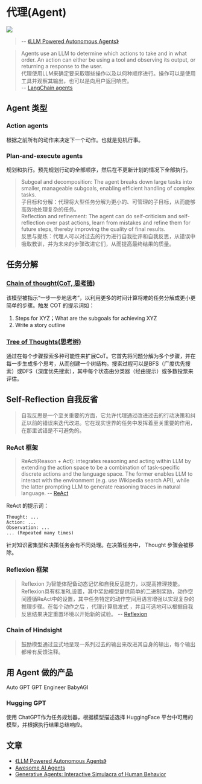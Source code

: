 # 代理(Agent) 
![](./images/struct.jpg)
> -- [《LLM Powered Autonomous Agents》](https://lilianweng.github.io/posts/2023-06-23-agent/)

> Agents use an LLM to determine which actions to take and in what order. An action can either be using a tool and observing its output, or returning a response to the user.  
> 代理使用LLM来确定要采取哪些操作以及以何种顺序进行。操作可以是使用工具并观察其输出，也可以是向用户返回响应。  
> -- [LangChain agents](https://python.langchain.com/docs/modules/agents/)

## Agent 类型
### Action agents
根据之前所有的动作来决定下一个动作。也就是见机行事。

### Plan-and-execute agents
规划和执行。预先规划行动的全部顺序，然后在不更新计划的情况下全部执行。

> Subgoal and decomposition: The agent breaks down large tasks into smaller, manageable subgoals, enabling efficient handling of complex tasks.  
> 子目标和分解：代理将大型任务分解为更小的、可管理的子目标，从而能够高效地处理复杂的任务。  
> Reflection and refinement: The agent can do self-criticism and self-reflection over past actions, learn from mistakes and refine them for future steps, thereby improving the quality of final results.  
> 反思与提炼：代理人可以对过去的行为进行自我批评和自我反思，从错误中吸取教训，并为未来的步骤改进它们，从而提高最终结果的质量。  

## 任务分解
### [Chain of thought(CoT, 思考链)](https://arxiv.org/abs/2201.11903)
该模型被指示“一步一步地思考”，以利用更多的时间计算将难的任务分解成更小更简单的步骤。触发 COT 的提示词如：
1. Steps for XYZ；What are the subgoals for achieving XYZ
2. Write a story outline


### [Tree of Thoughts(思考树)](https://arxiv.org/abs/2305.10601)
通过在每个步骤探索多种可能性来扩展CoT。它首先将问题分解为多个步骤，并在每一步生成多个思考，从而创建一个树结构。搜索过程可以是BFS（广度优先搜索）或DFS（深度优先搜索），其中每个状态由分类器（经由提示）或多数投票来评估。


## Self-Reflection 自我反省
> 自我反思是一个至关重要的方面，它允许代理通过改进过去的行动决策和纠正以前的错误来迭代改进。它在现实世界的任务中发挥着至关重要的作用，在那里试错是不可避免的。

### ReAct 框架
> ReAct(Reason + Act): integrates reasoning and acting within LLM by extending the action space to be a combination of task-specific discrete actions and the language space. The former enables LLM to interact with the environment (e.g. use Wikipedia search API), while the latter prompting LLM to generate reasoning traces in natural language.
> -- [ReAct](https://arxiv.org/abs/2210.03629)

ReAct 的提示词：
```
Thought: ...
Action: ...
Observation: ...
... (Repeated many times)
```

针对知识密集型和决策任务会有不同处理。在决策任务中， Thought 步骤会被移除。

### Reflexion 框架
> Reflexion 为智能体配备动态记忆和自我反思能力，以提高推理技能。Reflexion具有标准RL设置，其中奖励模型提供简单的二进制奖励，动作空间遵循ReAct中的设置，其中任务特定的动作空间用语言增强以实现复杂的推理步骤。在每个动作之后 ，代理计算启发式 ，并且可选地可以根据自我反思结果决定重置环境以开始新的试验。
> -- [Reflexion](https://arxiv.org/abs/2303.11366)

### Chain of Hindsight
> 鼓励模型通过显式地呈现一系列过去的输出来改进其自身的输出，每个输出都带有反馈注释。

## 用 Agent 做的产品

Auto GPT
GPT Engineer
BabyAGI

### Hugging GPT
使用 ChatGPT作为任务规划器，根据模型描述选择 HuggingFace 平台中可用的模型，并根据执行结果总结响应。

## 文章
* [《LLM Powered Autonomous Agents》](https://lilianweng.github.io/posts/2023-06-23-agent/)
* [Awesome AI Agents](https://github.com/e2b-dev/awesome-ai-agents)
* [Generative Agents: Interactive Simulacra of Human Behavior](https://arxiv.org/abs/2304.03442)